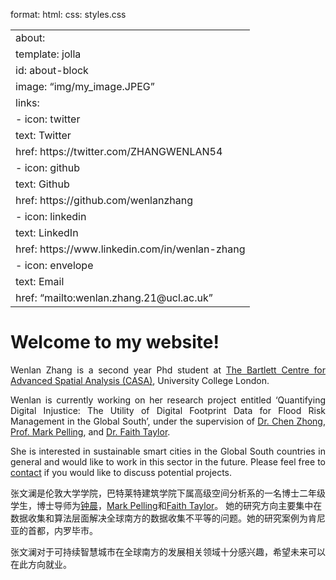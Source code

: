 format:
  html:
    css: styles.css

---
about:
  template: jolla
  id: about-block
  image: "img/my_image.JPEG"
  links:
    - icon: twitter
      text: Twitter
      href: https://twitter.com/ZHANGWENLAN54
    - icon: github
      text: Github
      href: https://github.com/wenlanzhang
    - icon: linkedin
      text: LinkedIn
      href: https://www.linkedin.com/in/wenlan-zhang
    - icon: envelope
      text: Email
      href: "mailto:wenlan.zhang.21@ucl.ac.uk"  
---

::: {#about-block}
:::

# Welcome to my website!

<div style="text-align: justify;">
Wenlan Zhang is a second year Phd student at [The Bartlett Centre for Advanced Spatial Analysis (CASA)](https://www.ucl.ac.uk/bartlett/casa/bartlett-centre-advanced-spatial-analysis), University College London.

Wenlan is currently working on her research project entitled 'Quantifying Digital Injustice: The Utility of Digital Footprint Data for Flood Risk Management in the Global South', under the supervision of [Dr. Chen Zhong](https://smartcityanalysis.com/team.html),  [Prof. Mark Pelling](https://profiles.ucl.ac.uk/90166-mark-pelling), and [Dr. Faith Taylor](https://www.kcl.ac.uk/people/faith-taylor). 

She is interested in sustainable smart cities in the Global South countries in general and would like to work in this sector in the future. Please feel free to [contact](Wenlan:wenlan.zhang.21@ucl.ac.uk) if you would like to discuss potential projects.
</div>


张文澜是伦敦大学学院，巴特莱特建筑学院下属高级空间分析系的一名博士二年级学生，博士导师为[钟晨](https://smartcityanalysis.com/team.html)，[Mark Pelling](https://profiles.ucl.ac.uk/90166-mark-pelling)和[Faith Taylor](https://www.kcl.ac.uk/people/faith-taylor)。
她的研究方向主要集中在数据收集和算法层面解决全球南方的数据收集不平等的问题。她的研究案例为肯尼亚的首都，内罗毕市。

张文澜对于可持续智慧城市在全球南方的发展相关领域十分感兴趣，希望未来可以在此方向就业。

<!-- a renowned wizard and scholar of Middle-earth. Over the centuries, I have dedicated my life to studying the history, languages, and cultures of the peoples of Middle-earth. On this website, I offer a glimpse into my vast body of knowledge, ongoing research, and publications. -->

<!-- My research interests span the entirety of Middle-earth, from the distant past to the present day. I am particularly passionate about the languages and mythologies of the Elves, Dwarves, and Men, and I have made significant contributions to the understanding of these subjects. My studies of the natural world have also been extensive, and I am an expert in the flora and fauna of Middle-earth. Additionally, I have been involved in many important historical events and offer valuable first-hand accounts and insights on the past. -->

<!-- Not only am I a scholar, but I am also a mentor and teacher. Over the centuries, I have had the honor of working with many young wizards, passing on my knowledge and experience to the next generation. I have a particular interest in the education of hobbits, whom I see as having great potential despite their small size and simple lifestyle. My teaching style is engaging and accessible, and I encourage my students to think critically and creatively. -->

<!-- On this website, you will find a selection of my published works, including scholarly articles, monographs, and translations. You will also find news and updates on my current research projects, as well as information on upcoming events and conferences where I will be speaking. I invite you to explore my website and learn more about my life's work as one of Middle-earth's greatest scholars and thinkers. -->

<!-- Quarto Gallery: https://quarto.org/docs/gallery/ -->
<!-- Others: https://hugoblox.com/templates/ 

<!-- 
```{=html}
<div  style="margin: 30px; text-align: center;">
<a class="btn btn-primary" href="https://www.marvinschmitt.com/blog/website-tutorial-quarto/" role="button" target="_blank" style="padding: 15px 30px;">View the tutorial for this template (+ download link)</a>
</div>
```
-->

